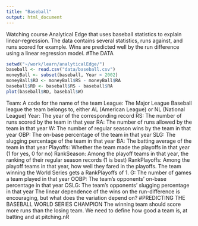 ```yaml
---
title: "Baseball"
output: html_document
---
```

Watching course Analytical Edge that uses baseball statistics to explain linear-regression. The data contains several statistics, runs against, and runs scored for example. Wins are predicted well by the run difference using a linear regression model. 
#The DATA
```r
setwd("~/work/learn/analyticalEdge/")
baseball <- read.csv("data/baseball.csv")
moneyBall <- subset(baseball, Year < 2002)
moneyBall$RD <- moneyBall$RS - moneyBall$RA
baseball$RD <- baseball$RS - baseball$RA
plot(baseball$RD, baseball$W)
```
Team: A code for the name of the team
League: The Major League Baseball league the team belongs to, either AL (American League) or NL (National League)
Year: The year of the corresponding record
RS: The number of runs scored by the team in that year
RA: The number of runs allowed by the team in that year
W: The number of regular season wins by the team in that year
OBP: The on-base percentage of the team in that year
SLG: The slugging percentage of the team in that year
BA: The batting average of the team in that year
Playoffs: Whether the team made the playoffs in that year (1 for yes, 0 for no)
RankSeason: Among the playoff teams in that year, the ranking of their regular season records (1 is best)
RankPlayoffs: Among the playoff teams in that year, how well they fared in the playoffs. The team winning the World Series gets a RankPlayoffs of 1.
G: The number of games a team played in that year
OOBP: The team's opponents' on-base percentage in that year
OSLG: The team's opponents' slugging percentage in that year
The linear dependence of the wins on the run-difference is encouraging, but what does the variation depend on? 
#PREDICTING THE BASEBALL WORLD SERIES CHAMPION
The winning team should score more runs than the losing team. 
We need to define how good a team is, at batting and at pitching.nR 

